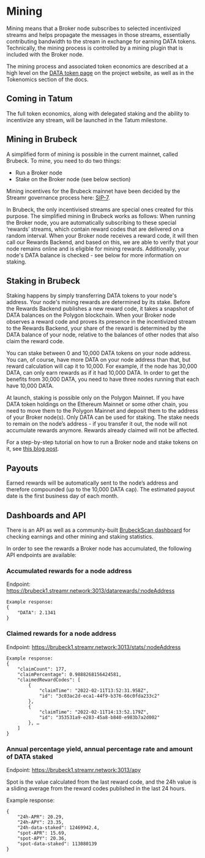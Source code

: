 

# Mining
Mining means that a Broker node subscribes to selected incentivized streams and helps propagate the messages in those streams, essentially contributing bandwidth to the stream in exchange for earning DATA tokens. Technically, the mining process is controlled by a mining plugin that is included with the Broker node. 

The mining process and associated token economics are described at a high level on the <a target="_blank" rel="noopener noreferrer" href={routes.site.discover.dataToken()}>DATA token page</a> on the project website, as well as in the <Link to={docsLinks.tokenomics}>Tokenomics</Link> section of the docs.

## Coming in Tatum
The full token economics, along with delegated staking and the ability to incentivize any stream, will be launched in the Tatum milestone. 

## Mining in Brubeck
A simplified form of mining is possible in the current mainnet, called Brubeck. To mine, you need to do two things:
- <Link to={docsLinks.installingABrokerNode}>Run a Broker node</Link>
- Stake on the Broker node (see below section)

Mining incentives for the Brubeck mainnet have been decided by the Streamr governance process here: [SIP-7](https://snapshot.org/#/streamr.eth/proposal/0x483729ba13a18c5630247d57a28e02241efb47cf52b7055d27488448e1f4e22c). 

In Brubeck, the only incentivised streams are special ones created for this purpose. The simplified mining in Brubeck works as follows: When running the Broker node, you are automatically subscribing to these special ‘rewards’ streams, which contain reward codes that are delivered on a random interval. When your Broker node receives a reward code, it will then call our Rewards Backend, and based on this, we are able to verify that your node remains online and is eligible for mining rewards. Additionally, your node's DATA balance is checked - see below for more information on staking.

## Staking in Brubeck

Staking happens by simply transferring DATA tokens to your node's address. Your node's mining rewards are determined by its stake. Before the Rewards Backend publishes a new reward code, it takes a snapshot of DATA balances on the Polygon blockchain. When your Broker node observes a reward code and proves its presence in the incentivized stream to the Rewards Backend, your share of the reward is determined by the DATA balance of your node, relative to the balances of other nodes that also claim the reward code.

You can stake between 0 and 10,000 DATA tokens on your node address. You can, of course, have more DATA on your node address than that, but reward calculation will cap it to 10,000. For example, if the node has 30,000 DATA, can only earn rewards as if it had 10,000 DATA. In order to get the benefits from 30,000 DATA, you need to have three nodes running that each have 10,000 DATA.

At launch, staking is possible only on the Polygon Mainnet. If you have DATA token holdings on the Ethereum Mainnet or some other chain, you need to move them to the Polygon Mainnet and deposit them to the address of your Broker node(s). Only DATA can be used for staking. The stake needs to remain on the node’s address - if you transfer it out, the node will not accumulate rewards anymore. Rewards already claimed will not be affected. 

For a step-by-step tutorial on how to run a Broker node and stake tokens on it, see [this blog post](https://blog.streamr.network/streamr-network-staking-how-to-mine-rewards-in-the-brubeck-mainnet/).

## Payouts

Earned rewards will be automatically sent to the node’s address and therefore compounded (up to the 10,000 DATA cap). The estimated payout date is the first business day of each month.

## Dashboards and API

There is an API as well as a community-built [BrubeckScan dashboard](https://brubeckscan.app/) for checking earnings and other mining and staking statistics.

In order to see the rewards a Broker node has accumulated, the following API endpoints are available:

### Accumulated rewards for a node address

Endpoint: https://brubeck1.streamr.network:3013/datarewards/:nodeAddress 

```
Example response:
{
    "DATA": 2.1341
}
```

### Claimed rewards for a node address
Endpoint: https://brubeck1.streamr.network:3013/stats/:nodeAddress 

```
Example response:
{
    "claimCount": 177,
    "claimPercentage": 0.9888268156424581,
    "claimedRewardCodes": [
        {
            "claimTime": "2022-02-11T13:52:31.958Z",
            "id": "3c03ac2d-eca1-44f9-b376-66c0fda233c2"
        },
        {
            "claimTime": "2022-02-11T14:13:52.179Z",
            "id": "353531a9-e283-45a8-b840-e983b7a2d002"
        }, …
    ]
}
```

### Annual percentage yield, annual percentage rate and amount of DATA staked
Endpoint: https://brubeck1.streamr.network:3013/apy  

Spot is the value calculated from the last reward code, and the 24h value is a sliding average from the reward codes published in the last 24 hours.

Example response:
```
{
    "24h-APR": 20.29,
    "24h-APY": 23.35,
    "24h-data-staked": 12469942.4,
    "spot-APR": 15.69,
    "spot-APY": 20.36,
    "spot-data-staked": 113080139
}
```

